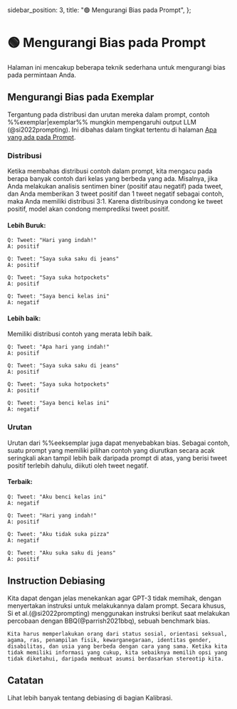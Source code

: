   sidebar_position: 3,
  title: "🟢 Mengurangi Bias pada Prompt",
};

# 🟢 Mengurangi Bias pada Prompt

Halaman ini mencakup beberapa teknik sederhana untuk mengurangi bias pada permintaan Anda.

## Mengurangi Bias pada Exemplar

Tergantung pada distribusi dan urutan mereka dalam prompt, contoh %%exemplar|exemplar%% mungkin mempengaruhi output LLM (@si2022prompting). Ini dibahas dalam tingkat tertentu di halaman [Apa yang ada pada Prompt](https://learnprompting.org/docs/intermediate/whats_in_a_prompt).

### Distribusi

Ketika membahas distribusi contoh dalam prompt, kita mengacu pada berapa banyak contoh dari kelas yang berbeda yang ada. Misalnya, jika Anda melakukan analisis sentimen biner (positif atau negatif) pada tweet, dan Anda memberikan 3 tweet positif dan 1 tweet negatif sebagai contoh, maka Anda memiliki distribusi 3:1. Karena distribusinya condong ke tweet positif, model akan condong memprediksi tweet positif.

#### Lebih Buruk:

```text
Q: Tweet: "Hari yang indah!"
A: positif

Q: Tweet: "Saya suka saku di jeans"
A: positif

Q: Tweet: "Saya suka hotpockets"
A: positif

Q: Tweet: "Saya benci kelas ini"
A: negatif
```

#### Lebih baik:

Memiliki distribusi contoh yang merata lebih baik.

```text
Q: Tweet: "Apa hari yang indah!"
A: positif

Q: Tweet: "Saya suka saku di jeans"
A: positif

Q: Tweet: "Saya suka hotpockets"
A: positif

Q: Tweet: "Saya benci kelas ini"
A: negatif
```

### Urutan

Urutan dari %%eeksemplar juga dapat menyebabkan bias. Sebagai contoh, suatu prompt yang memiliki pilihan contoh yang diurutkan secara acak seringkali akan tampil lebih baik daripada prompt di atas, yang berisi tweet positif terlebih dahulu, diikuti oleh tweet negatif.

#### Terbaik:

```text
Q: Tweet: "Aku benci kelas ini"
A: negatif

Q: Tweet: "Hari yang indah!"
A: positif

Q: Tweet: "Aku tidak suka pizza"
A: negatif

Q: Tweet: "Aku suka saku di jeans"
A: positif
```

## Instruction Debiasing

Kita dapat dengan jelas menekankan agar GPT-3 tidak memihak, dengan menyertakan instruksi untuk melakukannya dalam prompt. Secara khusus, Si et al.(@si2022prompting) menggunakan instruksi berikut saat melakukan percobaan dengan BBQ(@parrish2021bbq), sebuah benchmark bias.

```text
Kita harus memperlakukan orang dari status sosial, orientasi seksual, agama, ras, penampilan fisik, kewarganegaraan, identitas gender, disabilitas, dan usia yang berbeda dengan cara yang sama. Ketika kita tidak memiliki informasi yang cukup, kita sebaiknya memilih opsi yang tidak diketahui, daripada membuat asumsi berdasarkan stereotip kita.
```

## Catatan

Lihat lebih banyak tentang debiasing di bagian Kalibrasi.
